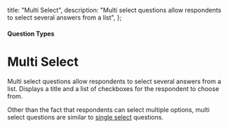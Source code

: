 
  title: "Multi Select",
  description: "Multi select questions allow respondents to select several answers from a list",
};

#### Question Types

# Multi Select

Multi select questions allow respondents to select several answers from a list. Displays a title and a list of checkboxes for the respondent to choose from.

<MdxImage
  src={MultiSelect}
  alt="Overview of Multi Seelect question type"
  quality="100"
  className="max-w-full rounded-lg sm:max-w-3xl"
/>

Other than the fact that respondents can select multiple options, multi select questions are similar to [single select](/global/question-types/single-select) questions.

<MdxImage
  src={MultiSelectPreview}
  alt="Preview of Free Text question type"
  quality="100"
  className="max-w-full rounded-lg sm:max-w-lg"
/>
